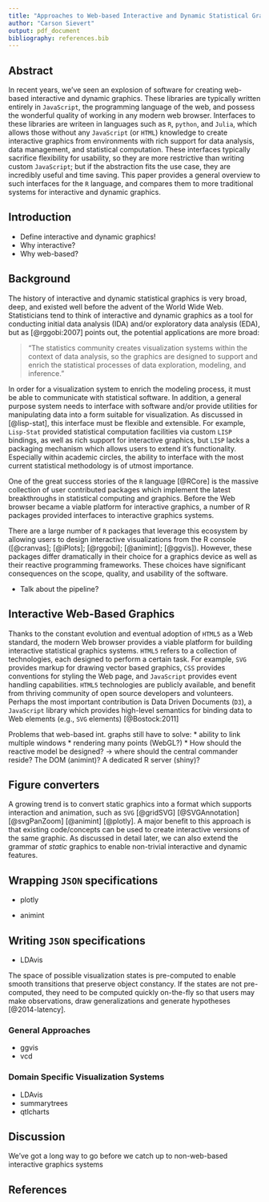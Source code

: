 ```yaml
---
title: "Approaches to Web-based Interactive and Dynamic Statistical Graphics for Data Analysis"
author: "Carson Sievert"
output: pdf_document
bibliography: references.bib
---
```


## Abstract

In recent years, we've seen an explosion of software for creating web-based interactive and dynamic graphics. These libraries are typically written entirely in `JavaScript`, the programming language of the web, and possess the wonderful quality of working in any modern web browser. Interfaces to these libraries are writeen in languages such as `R`, `python`, and `Julia`, which allows those without any `JavaScript` (or `HTML`) knowledge to create interactive graphics from environments with rich support for data analysis, data management, and statistical computation. These interfaces typically sacrifice flexibility for usability, so they are more restrictive than writing custom `JavaScript`; but if the abstraction fits the use case, they are incredibly useful and time saving. This paper provides a general overview to such interfaces for the `R` language, and compares them to more traditional systems for interactive and dynamic graphics.

## Introduction

* Define interactive and dynamic graphics!
* Why interactive?
* Why web-based?


## Background

The history of interactive and dynamic statistical graphics is very broad, deep, and existed well before the advent of the World Wide Web. Statisticians tend to think of interactive and dynamic graphics as a tool for conducting initial data analysis (IDA) and/or exploratory data analysis (EDA), but as [@rggobi:2007] points out, the potential applications are more broad:

> "The statistics community creates visualization systems within the context of data analysis, so the graphics are designed to support and enrich the statistical processes of data exploration, modeling, and inference."

In order for a visualization system to enrich the modeling process, it must be able to communicate with statistical software. In addition, a general purpose system needs to interface with software and/or provide utilities for manipulating data into a form suitable for visualization. As discussed in [@lisp-stat], this interface must be flexible and extensible. For example, `Lisp-Stat` provided statistical computation facilities via custom `LISP` bindings, as well as rich support for interactive graphics, but `LISP` lacks a packaging mechanism which allows users to extend it's functionality. Especially within academic circles, the ability to interface with the most current statistical methodology is of utmost importance.

One of the great success stories of the `R` language [@RCore] is the massive collection of user contributed packages which implement the latest breakthroughs in statistical computing and graphics. Before the Web browser became a viable platform for interactive graphics, a number of R packages provided interfaces to interactive graphics systems. 

There are a large number of `R` packages that leverage this ecosystem by allowing users to design interactive visualizations from the R console ([@cranvas]; [@iPlots]; [@rggobi]; [@animint]; [@ggvis]). However, these packages differ dramatically in their choice for a graphics device as well as their reactive programming frameworks. These choices have significant consequences on the scope, quality, and usability of the software.

* Talk about the pipeline?

<!-- TODO
Find a better place for these paragraphs?

More recently, visualization systems tend to use the web browser as their rendering platform. Although the browser is limited in some respects, this approach is very attractive for several reasons. Since browsers work cross-platform and are easy to install, relying on them makes the system very portable. Perhaps more importantly, saving and publishing interesting state(s) of visualization(s) can be as a simple as sharing a URL, which has lead to a broadening of scope for interactive graphics as an discovery tool to a presentation enhancer. 

The distinction between interactive graphics for discovery versus presentation is an important one. For presentation graphics, the space of possible visualization states should be restricted or directed in some way as to keep the audience inline with the message of the presenter. In this sense, some web-based interactive graphics for discovery may be used for presentation purposes by linking to special states in the presentation (see <http://cpsievert.github.io/LDAvis/reviews/reviews.html>)
-->


<!-- TODO
  Tie these ideas into interactive graphics as a learning tool?
-->

<!-- Chicken scratch
[@model-vis-paper] provides some compelling examples where interactive and dynamic graphics enhance our ability to understand, diagnosis, and improve statistical models. [@Sievert:2014b] hits a similar vein, but focuses on enhancing interpretability of a high-dimensional model fit. 
-->

## Interactive Web-Based Graphics

<!-- Web Technologies in a nutshell 
TODO: introduce the Document Object Model? The DOM is also important for the curate chapter...
-->

Thanks to the constant evolution and eventual adoption of `HTML5` as a Web standard, the modern Web browser provides a viable platform for building interactive statistical graphics systems. `HTML5` refers to a collection of technologies, each designed to perform a certain task. For example, `SVG` provides markup for drawing vector based graphics, `CSS` provides conventions for styling the Web page, and `JavaScript` provides event handling capabilities. `HTML5` technologies are publicly available, and benefit from thriving community of open source developers and volunteers. Perhaps the most important contribution is Data Driven Documents (`D3`), a `JavaScript` library which provides high-level semantics for binding data to Web elements (e.g., `SVG` elements) [@Bostock:2011]

Problems that web-based int. graphs still have to solve:
  * ability to link multiple windows
  * rendering many points (WebGL?)
  * How should the reactive model be designed?
    -> where should the central commander reside? The DOM (animint)? A dedicated R server (shiny)?

## Figure converters

A growing trend is to convert static graphics into a format which supports interaction and animation, such as `SVG` [@gridSVG] [@SVGAnnotation] [@svgPanZoom] [@animint] [@plotly]. A major benefit to this approach is that existing code/concepts can be used to create interactive versions of the same graphic. As discussed in detail later, we can also extend the grammar of _static_ graphics to enable non-trivial interactive and dynamic features.

## Wrapping `JSON` specifications

* plotly

* animint



## Writing `JSON` specifications

* LDAvis

The space of possible visualization states is pre-computed to enable smooth transitions that preserve object constancy. If the states are not pre-computed, they need to be computed quickly on-the-fly so that users may make observations, draw generalizations and generate hypotheses [@2014-latency].

### General Approaches

* ggvis
* vcd

### Domain Specific Visualization Systems

* LDAvis
* summarytrees
* qtlcharts

## Discussion 

We've got a long way to go before we catch up to non-web-based interactive graphics systems

## References
